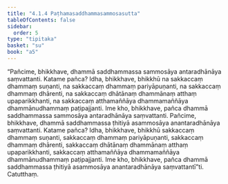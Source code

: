 ```yaml
---
title: "4.1.4 Paṭhamasaddhammasammosasutta"
tableOfContents: false
sidebar:
  order: 5
type: "tipitaka"
basket: "su"
book: "a5"
---
```



<DynamicBreadcrumb />

<Division number="154" book="a5" bookNo="16" page="155">

<Paragraph number="883" book="a5">
“Pañcime, bhikkhave, dhammā saddhammassa sammosāya antaradhānāya saṃvattanti. Katame pañca? Idha, bhikkhave, bhikkhū na sakkaccaṃ dhammaṃ suṇanti, na sakkaccaṃ dhammaṃ pariyāpuṇanti, na sakkaccaṃ dhammaṃ dhārenti, na sakkaccaṃ dhātānaṃ dhammānaṃ atthaṃ upaparikkhanti, na sakkaccaṃ atthamaññāya dhammamaññāya dhammānudhammaṃ paṭipajjanti. Ime kho, bhikkhave, pañca dhammā saddhammassa sammosāya antaradhānāya saṃvattanti.
</Paragraph>

<Paragraph number="884" book="a5">
Pañcime, bhikkhave, dhammā saddhammassa ṭhitiyā asammosāya anantaradhānāya saṃvattanti. Katame pañca? Idha, bhikkhave, bhikkhū sakkaccaṃ dhammaṃ suṇanti, sakkaccaṃ dhammaṃ pariyāpuṇanti, sakkaccaṃ dhammaṃ dhārenti, sakkaccaṃ dhātānaṃ dhammānaṃ atthaṃ upaparikkhanti, sakkaccaṃ atthamaññāya dhammamaññāya dhammānudhammaṃ paṭipajjanti. Ime kho, bhikkhave, pañca dhammā saddhammassa ṭhitiyā asammosāya anantaradhānāya saṃvattantī”ti.

</Paragraph>
</Division>

<Paragraph number="885" type="center" book="a5">
Catutthaṃ.
</Paragraph>